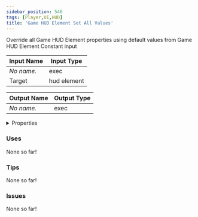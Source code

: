 ```yaml
---
sidebar_position: 546
tags: [Player,UI,HUD]
title: 'Game HUD Element Set All Values'
---
```


Override all Game HUD Element properties using default values from Game HUD Element Constant input




<EsbSvg />

| Input Name | Input Type |
|-----------|-----------|
| *No name.* | exec |
| Target | hud element |

| Output Name | Output Type |
|-----------|-----------|
| *No name.* | exec |


<details>
  <summary>Properties</summary>
  <div>
    <div>
    <table>
      <thead>
        <tr>
          <th>Is beta required?</th>
          <th>❌</th>
        </tr>
        <tr>
          <th>Is this chip a trolling risk?</th>
          <th>❌</th>
        </tr>
        <tr>
          <th>Is this chip a role assignment risk?</th>
          <th>❌</th>
        </tr>
        <tr>
          <th>Chip UUID</th>
          <th>31295d8e-f416-4c44-b0bd-2eda32200365</th>
        </tr>
      </thead>
    </table>
    </div>
  </div>
</details>

### Uses

None so far!

### Tips

None so far!

### Issues

None so far!